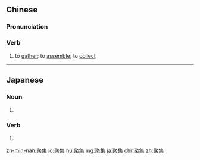 ==Chinese==
{{zh-forms}}

===Pronunciation===
{{zh-pron
|m=jùjí
|h=pfs=chhi-si̍p
|mn=chū-chi̍p
|c=zeoi6 zaap6
|cat=v
}}

===Verb===
{{zh-verb}}

# to [[gather]]; to [[assemble]]; to [[collect]]

{{zh-cat|Intermediate}}

----

==Japanese==
{{ja-kanjitab|しゅう|しゅう}}

===Noun===
{{ja-noun|しゅうしゅう|hhira=しうしふ}}

# {{alternative form of|lang=ja|収集}}

===Verb===
{{ja-verb-suru|tr=trans|しゅうしゅう|hhira=しうしふ}}

# {{alternative form of|lang=ja|収集}}

<!-- {{attention|ja|can't find this with this reading}} Shogakukan's Kokugo Dai Jiten has this, but it's a rare spelling. :) -->

[[zh-min-nan:聚集]]
[[io:聚集]]
[[hu:聚集]]
[[mg:聚集]]
[[ja:聚集]]
[[chr:聚集]]
[[zh:聚集]]